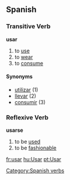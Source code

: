 == Spanish ==
=== Transitive Verb ===
'''usar'''
# to [[use]]
# to [[wear]]
# to [[consume]]

==== Synonyms ==== 
*[[utilizar]] (1)
*[[llevar]] (2)
*[[consumir]] (3)

=== Reflexive Verb ===
'''usarse'''
# to be [[used]]
# to be [[fashionable]]

[[Category:Spanish verbs]]

[[fr:usar]]
[[hu:Usar]]
[[pt:Usar]]